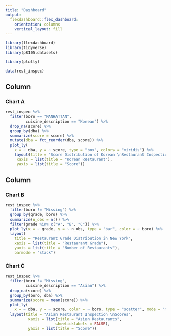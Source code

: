 ```yaml
---
title: "Dashboard"
output: 
  flexdashboard::flex_dashboard:
    orientation: columns
    vertical_layout: fill
---
```


```r
library(flexdashboard)
library(tidyverse)
library(p8105.datasets)

library(plotly)
```

```r
data(rest_inspec)
```

Column {data-width=650}
-----------------------------------------------------------------------

### Chart A

```r
rest_inspec %>% 
  filter(boro == "MANHATTAN",
         cuisine_description == "Korean") %>%
  drop_na(score) %>% 
  group_by(dba) %>% 
  summarize(score = score) %>% 
  mutate(dba = fct_reorder(dba, score)) %>% 
  plot_ly(
    x = ~ dba, y = ~ score, type = "box", colors = "viridis") %>% 
    layout(title = "Score Distribution of Korean \nRestaurant Inspections in Manhattan", 
     xaxis = list(title = "Korean Restaurant"), 
     yaxis = list(title = "Score"))
```

Column {data-width=350}
-----------------------------------------------------------------------

### Chart B

```r
rest_inspec %>% 
  filter(boro != "Missing") %>% 
  group_by(grade, boro) %>% 
  summarize(n_obs = n()) %>% 
  filter(grade %in% c("A", "B", "C")) %>% 
  plot_ly(x = ~ grade, y = ~ n_obs, type = "bar", color = ~ boro) %>% 
  layout(
    title = "Restaurant Grade Distribution in New York",
    xaxis = list(title = "Restaurant Grade"), 
    yaxis = list(title = "Number of Restaurants"),
    barmode = "stack")
```

### Chart C

```r
rest_inspec %>% 
  filter(boro != "Missing",
         cuisine_description == "Asian") %>% 
  drop_na(score) %>% 
  group_by(boro, dba) %>% 
  summarize(score = mean(score)) %>% 
  plot_ly(
    x = ~ dba, y = ~ score, color = ~ boro, type = "scatter", mode = "markers", alpha = 0.7) %>% 
  layout(title = "Asian Restaurant Inspection \nScores",
          xaxis = list(title = "Asian Restaurants",
                      showticklabels = FALSE),
          yaxis = list(title = "Score"))
```


```r

```

